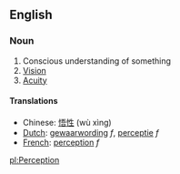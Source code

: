 ==English==
===Noun===

#Conscious understanding of something
#[[Vision]]
#[[Acuity]]


====Translations====
*Chinese: [[悟性]] (wù xìng)
*[[Dutch]]: [[gewaarwording]] ''f'', [[perceptie]] ''f''
*[[French]]: [[perception]] ''f''

[[pl:Perception]]